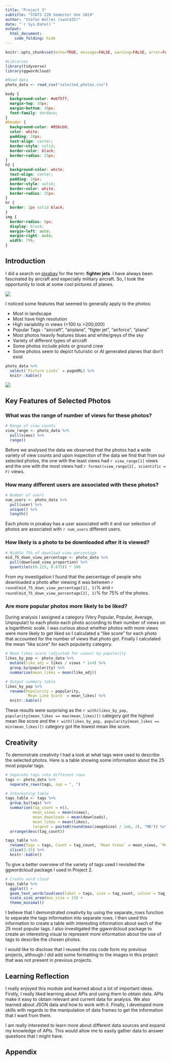 ---
title: "Project 3"
subtitle: "STATS 220 Semester One 2024"
author: "Stefan Walles (swal435)"
date: "`r Sys.Date()`"
output:
  html_document:
    code_folding: hide
---

```{r setup, include=FALSE}
knitr::opts_chunk$set(echo=TRUE, message=FALSE, warning=FALSE, error=FALSE)

#Libraries
library(tidyverse)
library(ggwordcloud)

#Read data
photo_data <- read_csv("selected_photos.csv")
```

``` {css, echo = FALSE}
body {
  background-color: #ebf5ff;
  margin-top: 30px;
  margin-bottom: 30px;
  font-family: Verdana;
}
#header {
  background-color: #056cb0;
  color: white;
  padding: 20px;
  text-align: center;
  border-style: solid;
  border-color: black;
  border-radius: 25px;
}
h2 {
  background-color: white;
  text-align: center;
  padding: 10px;
  border-style: solid;
  border-color: white;
  border-radius: 25px;
}
hr {
  border: 2px solid black;
}
img {
  border-radius: 8px;
  display: block;
  margin-left: auto;
  margin-right: auto;
  width: 75%;
}
```

## Introduction

I did a search on [pixabay](pixabay.com) for the term: **fighter jets**. I have always been fascinated by aircraft and especially military aircraft. So, I took the opportunity to look at some cool pictures of planes.

![](top_photos.png)

I noticed some features that seemed to generally apply to the photos:

* Most in landscape
* Most have high resolution
* High variability in views (<100 to >200,000)
* Popular Tags : "aircraft", "airplane", "figter jet", "airforce", "plane"
* Most photos heavily features blues and white/greys of the sky
* Variety of different types of aircraft
* Some photos include pilots or ground crew
* Some photos seem to depict futuristic or AI generated planes that don't exist


``` {r}
photo_data %>% 
  select(`Picture Links` = pageURL) %>% 
  knitr::kable()
```

![](my_photos.gif)



## Key Features of Selected Photos

### What was the range of number of views for these photos?

``` {r}
# Range of view counts
view_range <- photo_data %>% 
  pull(views) %>% 
  range()
```

Before we analysed the data we observed that the photos had a wide variety of view counts and upon inspection of the data we find that from our selected photos, the one with the least views had `r view_range[1]` views and the one with the most views had `r format(view_range[2], scientific = F)` views.

### How many different users are associated with these photos?

``` {r}
# Number of users
num_users <- photo_data %>% 
  pull(user) %>% 
  unique() %>% 
  length()
```

Each photo in pixabay has a user associated with it and our selection of photos are associated with `r num_users` different users.

### How likely is a photo to be downloaded after it is viewed?

``` {r}
# Middle 75% of download view percentage
mid_75_down_view_percentage <- photo_data %>% 
  pull(download_view_proportion) %>% 
  quantile(c(0.125, 0.875)) * 100
```

From my investigation I found that the percentage of people who downloaded a photo after viewing it was between `r round(mid_75_down_view_percentage[1], 1)`% and `r round(mid_75_down_view_percentage[2], 1)`% for 75% of the photos.

### Are more popular photos more likely to be liked?

During analysis I assigned a category (Very Popular, Popular, Average, Unpopular) to each photo each photo according to their number of views on a logarithmic scale. I was curious about whether photos with more views were more likely to get liked so I calculated a "like score" for each photo that accounted for the number of views that photo got. Finally I calculated the mean "like score" for each popularity category.

``` {r}
# Mean likes score (adjusted for views) by popularity
likes_by_pop <- photo_data %>% 
  mutate(like_adj = likes / views * 1e4) %>% 
  group_by(popularity) %>% 
  summarise(mean_likes = mean(like_adj))

# Output summary table
likes_by_pop %>% 
  rename(Popularity = popularity,
         `Mean Like Score` = mean_likes) %>% 
  knitr::kable()
```

These results were surprising as the `r with(likes_by_pop, popularity[mean_likes == max(mean_likes)])` category got the highest mean like score and the `r with(likes_by_pop, popularity[mean_likes == min(mean_likes)])` category got the lowest mean like score.

## Creativity

To demonstrate creativity I had a look at what tags were used to describe the selected photos. Here is a table showing some information about the 25 most popular tags.

``` {r}
# Separate tags into different rows
tags <- photo_data %>% 
  separate_rows(tags, sep = ", ")

# Interesting table
tags_table <- tags %>% 
  group_by(tags) %>% 
  summarise(tag_count = n(),
            mean_views = mean(views),
            mean_downloads = mean(downloads),
            mean_likes = mean(likes),
            largest = paste0(round(max(imageSize) / 1e6, 2), "MB")) %>% 
  arrange(desc(tag_count))

tags_table %>% 
  rename(Tags = tags, Count = tag_count, `Mean Views` = mean_views, `Mean Downloads` = mean_downloads, `Mean Likes` = mean_likes, `Largest Photo Size` = largest) %>% 
  slice(1:25) %>% 
  knitr::kable()
```

To give a better overview of the variety of tags used I revisited the ggwordcloud package I used in Project 2.

``` {r}
# Create word cloud
tags_table %>% 
  ggplot() +
  geom_text_wordcloud(aes(label = tags, size = tag_count, colour = tag_count)) +
  scale_size_area(max_size = 13) +
  theme_minimal()
```

I believe that I demonstrated creativity by using the separate_rows function to separate the tags information into separate rows. I then used this information to create a table with interesting information about each of the 25 most popular tags. I also investigated the ggwordcloud package to create an interesting visual to represent more information about the use of tags to describe the chosen photos.

I would like to disclose that I reused the css code form my previous projects, although I did add some formatting to the images in this project that was not present in previous projects.

## Learning Reflection

I really enjoyed this module and learned about a lot of important ideas. Firstly, I really liked learning about APIs and using them to obtain data. APIs make it easy to obtain relevant and current data for analysis. We also learned about JSON data and how to work with it. Finally, I developed more skills with regards to the manipulation of data frames to get the information that I want from them.

I am really interested to learn more about different data sources and expand my knowledge of APIs. This would allow me to easily gather data to answer questions that I might have.

## Appendix

```{r file='exploration.R', eval=FALSE, echo=TRUE}

```

